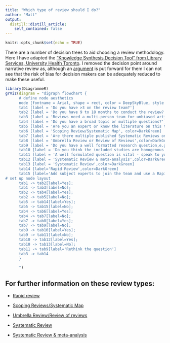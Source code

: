 ```yaml
---
title: "Which type of review should I do?"
author: "Matt"
output:
  distill::distill_article:
    self_contained: false
---
```


```r
knitr::opts_chunk$set(echo = TRUE)
```

There are a number of decision trees to aid choosing a review methodology. Here I have adapted the ["Knowledge Synthesis Decision Tool" from Library Services, University Health Toronto](https://guides.hsict.library.utoronto.ca/SMH/systematic/decisiontool). I removed the decision point around narrative review as, although an [argument](https://www.ncbi.nlm.nih.gov/pmc/articles/PMC6001568/) is put forward for them I can not see that the risk of bias for decision makers can be adequately reduced to make these useful.  



```r
library(DiagrammeR)
grViz(diagram = "digraph flowchart {
      # define node aesthetics
      node [fontname = Arial, shape = rect, color = DeepSkyBlue, style = filled, fontcolor = White]        
      tab1 [label = 'Do you have >3 on the review team?']
      tab2 [label = 'Do you have 9 to 18 months to conduct the review?']
      tab3 [label = 'Reviews need a multi-person team for unbiased article screening but see Rapid Reviews']
      tab4 [label = 'Do you have a broad topic or multiple questions?']
      tab5 [label = 'Are you an expert or know the literature on this topic well?']
      tab6 [label = 'Scoping Review/Systematic Map', color=DarkGreen]
      tab7 [label = 'Are there multiple published Systematic Reviews on your topic?']
      tab8 [label = 'Umbrella Review or Review of Reviews',color=DarkGreen]
      tab9 [label = 'Do you have a well formatted research question,e.g. PICO and inclusion/exclusion criteria?']
      tab10 [label = 'Do you think the included studies are homogenous enough to statistically evaluate, synthesise and summarise results objectively?']
      tab11 [label = 'A well formulated question is vital - speak to your library search specialist']
      tab12 [label = 'Systematic Review & meta-analysis',color=DarkGreen]
      tab13 [label = 'Systematic Review',color=DarkGreen]
      tab14 [label='Rapid Review',color=DarkGreen]
      tab15 [label='Add subject experts to join the team and use a Rapid Review']
# set up node layout
      tab1 -> tab2[label=Yes];
      tab1 -> tab3[label=No];
      tab2 -> tab4[label=Yes];
      tab2 -> tab5[label=No];
      tab5 -> tab14[label=Yes];
      tab5 -> tab15[label=No];
      tab4 -> tab6[label=Yes];
      tab4 -> tab7[label=No];
      tab7 -> tab8[label=Yes];
      tab7 -> tab9[label=No];
      tab9 -> tab10[label=Yes];
      tab9 -> tab11[label=No];
      tab10 -> tab12[label=Yes];
      tab10 -> tab13[label=No];
      tab11 -> tab9[label='Rethink the question']
      tab3 -> tab14
      }

      ")


```


## For further information on these review types:
* [Rapid review](https://drmattg.github.io/Evidence_synthesis/posts/What_is_rapid_review/)

* [Scoping Reviews/Systematic Map](https://drmattg.github.io/Evidence_synthesis/posts/What_is_systematic_mapping/)

* [Umbrella Review/Review of reviews](https://drmattg.github.io/Evidence_synthesis/posts/What_is_review_review/)

* [Systematic Review](https://drmattg.github.io/Evidence_synthesis/posts/What_is_systematic_review/)

* [Systematic Review & meta-analysis](https://drmattg.github.io/Evidence_synthesis/posts/What_is_meta_analysis/)